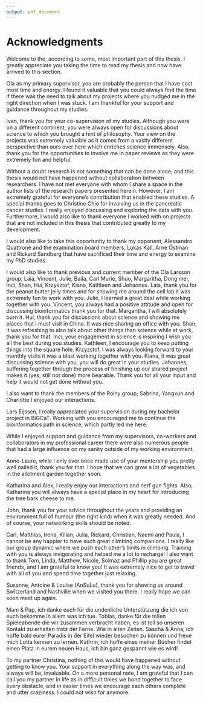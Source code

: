 ```yaml
---
output: pdf_document
---
```


# Acknowledgments {-}

Welcome to the, according to some, most important part of this thesis. I greatly appreciate you taking the time to read my thesis and now have arrived to this section.

Ola as my primary supervisor, you are probably the person that I have cost most time and energy. I found it valuable that you could always find the time if there was the need to talk about my projects where you nudged me in the right direction when I was stuck. I am thankful for your support and guidance throughout my studies.

Ivan, thank you for your co-supervision of my studies. Although you were on a different continent, you were always open for discussions about science to which you brought a hint of philosophy.  Your view on the projects was extremely valuable as it comes from a vastly different perspective than ours over here which enriches science immensely. Also, thank you for the opportunities to involve me in paper reviews as they were extremely fun and helpful.

Without a doubt research is not something that can be done alone, and this thesis would not have happened without collaboration between researchers. I have not met everyone with whom I share a space in the author lists of the research papers presented herein. However, I am extremely grateful for everyone’s contribution that enabled these studies. A special thanks goes to Christine Chio for involving us in the pancreatic cancer studies. I really enjoyed discussing and exploring the data with you. Furthermore, I would also like to thank everyone I worked with on projects that are not included in this thesis that contributed greatly to my development.

I would also like to take this opportunity to thank my opponent, Alessandro Quattrone and the examination board members, Lukas Käll, Arne Östman and Rickard Sandberg that have sacrificed their time and energy to examine my PhD studies.

I would also like to thank previous and current member of the Ola Larsson group; Laia, Vincent, Julie, Baila, Carl Murie, Shuo, Margaritha, Dong mei, Inci, Shan, Hui, Krzysztof, Kiana, Kathleen and Johannes. 
Laia, thank you for the peanut butter jelly times and for showing me around the cell lab it was extremely fun to work with you. Julie, I learned a great deal while working together with you. Vincent, you always had a positive attitude and open for discussing bioinformatics thank you for that. Margaritha, I will absolutely burn it.  Hui, thank you for discussions about science and showing me places that I must visit in China. It was nice sharing an office with you. Shan, it was refreshing to also talk about other things than science while at work, thank you for that. Inci, your engagement in science is inspiring I wish you all the best during you studies. Kathleen, I encourage you to keep putting things into the square hole. Krzyzstof, I was always looking forward to your monthly visits it was a blast working together with you. Kiana, it was great discussing science with you, you will do great in your studies. Johannes, suffering together through the process of finishing up our shared project makes it (yes, still not done) more bearable. Thank you for all your input and help it would not get done without you.

I also want to thank the members of the Rolny group; Sabrina, Yangxun and Charlotte I enjoyed our interactions. 

Lars Eijssen, I really appreciated your supervision during my bachelor project in BiGCaT. Working with you encouraged me to continue the bioinformatics path in science, which partly led me here.
 
While I enjoyed support and guidance from my supervisors, co-workers and collaborators in my professional career there were also numerous people that had a large influence on my sanity outside of my working environment.
 
Anne-Laure, while I only ever once made use of your mentorship you pretty well nailed it, thank you for that. I hope that we can grow a lot of vegetables in the allotment garden together soon.

Katharina and Alex, I really enjoy our interactions and nerf gun fights. Also, Katharina you will always have a special place in my heart for introducing the tree bark cheese to me.

John, thank you for your advice throughout the years and providing an environment full of humour (the right kind) when it was greatly needed. And of course, your networking skills should be noted.

Carl, Matthias, Irena, Kilian, Julia, Rickard, Christian, Naemi and Paula, I cannot be any happier to have such great climbing companions. I really like our group dynamic where we push each other’s limits in climbing. Training with you is always invigorating and helped me a lot to recharge!
I also want to thank Tom, Linda, Matthew, Nicole, Solmaz and Phillip you are great friends, and I am grateful to know you! It was extremely nice to get to travel with all of you and spend time together just relaxing.

Susanne, Antoine & Louise (AnSuLu), thank you for showing us around Switzerland and Nashville when we visited you there. I really hope we can soon meet up again.

Mam & Pap, ich danke euch für die undenliche Unterstützung die ich von euch bekomme in allem was ich tue. Tobias, danke für die tollen Spieleabende die wir zusammen verbracht haben, es ist toll so unseren Kontakt zu erhalten trotz der Ferne. Wie in alten Zeiten.  Sascha & Anna, ich hoffe bald eurer Paradis in der Eifel wieder besuchen zu können und freue mich Lotta kennen zu lernen. Kathrin, ich hoffe eines meiner Bücher findet einen Platz in eurem neuen Haus, ich bin ganz gespannt wie es wird!

To my partner Christina, nothing of this would have happened without getting to know you. Your support in everything along the way was, and always will be, invaluable. On a more personal note, I am grateful that I can call you my partner in life as in difficult times we bond together to face every obstacle, and in easier times we encourage each others complete and utter craziness.  I could not wish for anymore. 









